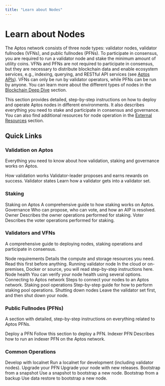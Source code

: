 ```yaml
---
title: "Learn about Nodes"
---
```



# Learn about Nodes

The Aptos network consists of three node types: validator nodes, validator fullnodes (VFNs), and public fullnodes (PFNs). To
participate in consensus, you are required to run a validator node and stake the minimum amount of utility coins. VFNs and PFNs
are not required to participate in consensus, but they are necessary to distribute blockchain data and enable ecosystem services,
e.g., indexing, querying, and RESTful API services (see [Aptos APIs](../build/apis/index.mdx)). VFNs can only be run by validator operators,
while PFNs can be run by anyone. You can learn more about the different types of nodes in the [Blockchain Deep Dive](./blockchain/learn-about-aptos/blockchain.mdx) section.

This section provides detailed, step-by-step instructions on how to deploy and operate Aptos nodes in different
environments. It also describes everything you need to stake and participate in consensus and governance. You can also
find additional resources for node operation in the [External Resources](../community/external-resources.md) section.

## Quick Links

### Validation on Aptos

Everything you need to know about how validation, staking and governance works on Aptos.

<Cards>
  <Card href="./blockchain/learn-about-aptos/staking#validation-on-the-aptos-blockchain">
    <Card.Title>How validation works</Card.Title>
    <Card.Description>Validator-leader proposes and earns rewards on success.</Card.Description>
  </Card>
  <Card href="./blockchain/learn-about-aptos/staking#validator-state-and-stake-state">
    <Card.Title>Validator states</Card.Title>
    <Card.Description>Learn how a validator gets into a validator set.</Card.Description>
  </Card>
</Cards>

### Staking

<Cards>
  <Card href="./blockchain/learn-about-aptos/staking">
    <Card.Title>Staking on Aptos</Card.Title>
    <Card.Description>A comprehensive guide to how staking works on Aptos.</Card.Description>
  </Card>
  <Card href="./blockchain/learn-about-aptos/governance">
    <Card.Title>Governance</Card.Title>
    <Card.Description>Who can propose, who can vote, and how an AIP is resolved.</Card.Description>
  </Card>
  <Card href="./nodes/validator-node/connect-nodes/staking-pool-operations">
    <Card.Title>Owner</Card.Title>
    <Card.Description>Describes the owner operations performed for staking.</Card.Description>
  </Card>
  <Card href="./nodes/validator-node/connect-nodes/staking-pool-voter">
    <Card.Title>Voter</Card.Title>
    <Card.Description>Describes the voter operations performed for staking.</Card.Description>
  </Card>
</Cards>

### Validators and VFNs

A comprehensive guide to deploying nodes, staking operations and participate in consensus.

<Cards>
  <Card href="./nodes/validator-node/node-requirements">
    <Card.Title>Node requirements</Card.Title>
    <Card.Description>Details the compute and storage resources you need. Read this first before anything.</Card.Description>
  </Card>
  <Card href="./nodes/validator-node/deploy-nodes">
    <Card.Title>Running validator node</Card.Title>
    <Card.Description>In the cloud or on-premises, Docker or source, you will read step-by-step instructions here.</Card.Description>
  </Card>
  <Card href="./nodes/validator-node/verify-nodes/node-liveness-criteria">
    <Card.Title>Node health</Card.Title>
    <Card.Description>You can verify your node health using several options.</Card.Description>
  </Card>
  <Card href="./nodes/validator-node/connect-nodes/connect-to-aptos-network">
    <Card.Title>Connecting to Aptos network</Card.Title>
    <Card.Description>Steps to connect your nodes to an Aptos network.</Card.Description>
  </Card>
  <Card href="./nodes/validator-node/connect-nodes/staking-pool-operations">
    <Card.Title>Staking pool operations</Card.Title>
    <Card.Description>Step-by-step guide for how to perform staking pool operations.</Card.Description>
  </Card>
  <Card href="./nodes/validator-node/modify-nodes/shutting-down-nodes">
    <Card.Title>Shutting down nodes</Card.Title>
    <Card.Description>Leave the validator set first, and then shut down your node.</Card.Description>
  </Card>
</Cards>

### Public Fullnodes (PFNs)

A section with detailed, step-by-step instructions on everything related to Aptos PFNs.

<Cards>
  <Card href="./nodes/full-node/deployments">
    <Card.Title>Deploy a PFN</Card.Title>
    <Card.Description>Follow this section to deploy a PFN.</Card.Description>
  </Card>
  <Card href="/indexer/legacy/indexer-fullnode">
    <Card.Title>Indexer PFN</Card.Title>
    <Card.Description>Describes how to run an indexer PFN on the Aptos network.</Card.Description>
  </Card>
</Cards>

### Common Operations

<Cards>
  <Card href="./nodes/localnet">
    <Card.Title>Develop with localnet</Card.Title>
    <Card.Description>Run a localnet for development (including validator nodes).</Card.Description>
  </Card>
  <Card href="./nodes/full-node/modify/update-fullnode-with-new-releases">
    <Card.Title>Upgrade your PFN</Card.Title>
    <Card.Description>Upgrade your node with new releases.</Card.Description>
  </Card>
  <Card href="./nodes/bootstrap-fullnode/bootstrap-fullnode">
    <Card.Title>Bootstrap from a snapshot</Card.Title>
    <Card.Description>Use a snapshot to bootstrap a new node.</Card.Description>
  </Card>
  <Card href="./nodes/bootstrap-fullnode/aptos-db-restore">
    <Card.Title>Bootstrap from a backup</Card.Title>
    <Card.Description>Use data restore to bootstrap a new node.</Card.Description>
  </Card>
</Cards>
